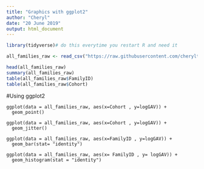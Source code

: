 ```yaml
---
title: "Graphics with ggplot2"
author: "Cheryl"
date: "20 June 2019"
output: html_document
---
```

```r

library(tidyverse)# do this everytime you restart R and need it

all_families_raw <- read_csv("https://raw.githubusercontent.com/cheryltky/ViralTransmission/master/Working%20Files/all_families_data_summary.csv")

head(all_families_raw)
summary(all_families_raw)
table(all_families_raw$FamilyID)
table(all_families_raw$Cohort)
```

#Using ggplot2

```rggplot
ggplot(data = all_families_raw, aes(x=Cohort , y=logGAV)) +
  geom_point()

ggplot(data = all_families_raw, aes(x=Cohort , y=logGAV)) +
  geom_jitter()

ggplot(data = all_families_raw, aes(x=FamilyID , y=logGAV)) +
  geom_bar(stat= "identity")

ggplot(data = all_families_raw, aes(x= FamilyID , y= logGAV)) +
  geom_histogram(stat = "identity")
```

